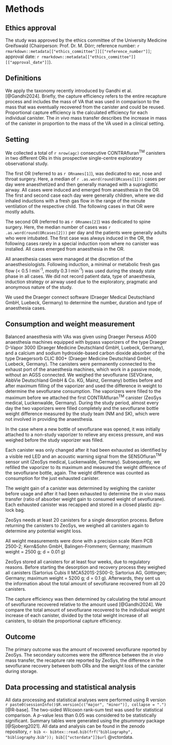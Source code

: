 # Methods

## Ethics approval

The study was approved by the ethics committee of the University Medicine Greifswald
(Chairperson: Prof. Dr. M. Dörr;
reference number: `r rmarkdown::metadata[["ethics_committee"]][["reference_number"]]`;
approval date: `r rmarkdown::metadata[["ethics_committee"]][["approval_date"]]`).

## Definitions

We apply the taxonomy recently introduced by Gandhi et al. [@Gandhi2024].
Briefly, the capture efficiency refers to the entire recapture process and
includes the mass of VA that was used in comparison to the mass that was
eventually recovered from the canister and could be reused.
Proportional capture efficiency is the calculated efficiency for each
individual canister.
The *in vivo* mass transfer describes the increase in mass of the
canister in proportion to the mass of the VA used in a clinical setting.

## Setting

We collected a total of `r nrow(agc)` consecutive CONTRAfluran^TM^ canisters in two different ORs in this prospective single-centre exploratory observational study.

The first OR (referred to as `r ORnames[1]`), was dedicated to
ear, nose and throat surgery.
Here, a median of `r .as.word(round(ORcases[1]))` cases per day
were anaesthetized and then generally managed with a supraglottic airway.
All cases were induced and emerged from anaesthesia in the OR.
The first and second case each day were generally children,
where we did inhaled inductions with a fresh gas flow in the range of
the minute ventilation of the respective child.
The following cases in that OR were mostly adults.

The second OR (referred to as `r ORnames[2]`) was dedicated to
spine surgery.
Here, the median number of cases was `r .as.word(round(ORcases[2]))` per day
and the patients were generally adults who were intubated.
The first case was always induced in the OR,
the following cases rarely in a special induction room where no canister was installed.
All cases emerged from anaesthesia in the OR.

All anaesthesia cases were managed at the discretion of the
anaesthesiologists.
Following induction, a minimal or metabolic fresh gas flow (< 0.5&nbsp;l·min^-1^, mostly 0.3&nbsp;l·min^-1^) was used during the steady state phase in all cases.
We did not record patient data, type of anaesthesia,
induction strategy or airway used due to the exploratory, pragmatic
and anonymous nature of the study.

We used the Draeger connect software (Draeger Medical Deutschland GmbH, Luebeck, Germany) to determine the number, duration and type of anaesthesia cases.

## Consumption and weight measurement

Balanced anaesthesia with VAs was given using Draeger Perseus A500 anaesthesia machines equipped with bypass vaporizers of the type Draeger D-Vapor 3000 (Draeger Medicine Deutschland GmbH, Luebeck, Germany), and a calcium and sodium hydroxide-based carbon dioxide absorber of the type Draegersorb CLIC 800+ (Draeger Medicine Deutschland GmbH, Luebeck, Germany).
The canisters were permanently connected to the exhaust port of the anaesthesia machines, which work in a passive mode, without an AGSS connected.
We weighed the sevoflurane (SEVOrane, AbbVie Deutschland GmbH & Co. KG, Mainz, Germany) bottles before and after maximum filling of the vaporizer and used the difference in weight to determine the sevoflurane consumption.
The vaporizers were filled to the maximum before we attached the first CONTRAfluran^TM^ canister (ZeoSys medical, Luckenwalde, Germany).
During the study period, almost every day the two vaporizers were filled completely and the sevoflurane bottle weight difference measured by the study team (NM and SK), which were not involved in providing the anaesthesia.

In the case where a new bottle of sevoflurane was opened, it was initially attached to a non-study vaporizer to relieve any excess pressure, and was weighed before the study vaporizer was filled.

Each canister was only changed after it had been exhausted as identified
by a visible red LED and an acoustic warning signal from the SENSOfluran^TM^ sensor unit (ZeoSys medical, Luckenwalde, Germany).
Subsequently, we refilled the vaporizer to its maximum and measured the weight
difference of the sevoflurane bottle, again.
The weight difference was counted as consumption for the just exhausted canister.

The weight gain of a canister was determined by weighing the canister before usage and after it had been exhausted to determine the *in vivo* mass transfer (ratio of absorber
weight gain to consumed weight of sevoflurane).
Each exhausted canister was recapped and stored in a closed plastic zip-lock bag.

ZeoSys needs at least 20 canisters for a single desorption process.
Before returning the canisters to ZeoSys, we weighed all canisters again
to determine any potential weight loss.

All weight measurements were done with a precision scale
(Kern PCB 2500-2; Kern\&Sohn GmbH, Balingen-Frommern; Germany; maximum weight&nbsp;=&nbsp;2500&nbsp;g;&nbsp;d&nbsp;=&nbsp;0.01&nbsp;g)

ZeoSys stored all canisters for at least four weeks, due to regulatory reasons.
Before starting the desorption and recovery process they weighed all canisters
(Sartorius Cubis II MCA5201S-2S00-0; Sartorius AG, Göttingen; Germany; maximum weight = 5200 g; d = 0.1 g).
Afterwards, they sent us the information about the total amount of sevoflurane recovered from all 20 canisters.

The capture efficiency was then determined by calculating the
total amount of sevoflurane recovered relative to the amount used [@Gandhi2024].
We compare the total amount of sevoflurane recovered to the individual weight increase of
each canister, divided by the total weight increase of all canisters, to obtain the proportional
capture efficiency.

## Outcome

The primary outcome was the amount of recovered sevoflurane reported by ZeoSys.
The secondary outcomes were the difference between the *in vivo* mass transfer, the recapture rate reported by ZeoSys, the difference in the sevoflurane recovery between both ORs
and the weight loss of the canister during storage.

## Data processing and statistical analysis

All data processing and statistical analyses were performed using R version
`r paste0(sessionInfo()$R.version[c("major", "minor")], collapse = ".")`
[@R-base].
The two-sided Wilcoxon rank-sum test was used for statistical comparison.
A *p*-value less than 0.05 was considered to be statistically significant.
Summary tables were generated using the *gtsummary* package [@Sjoberg2021].
All data and analysis can be found in the zenodo repository,
`r bib <- bibtex::read.bib(frf("bibliography", "bibliography.bib")); bib[["vctordata"]]$url` @vctordata.